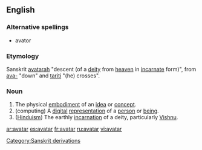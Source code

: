 ==English==

===Alternative spellings===
* avator

===Etymology===
Sanskrit [[avatarah]] "descent (of a [[deity]] from [[heaven]] in [[incarnate]] form)", from [[ava-]] "down" and [[tariti]] "(he) crosses".

===Noun===
{{en-noun}}

# The physical [[embodiment]] of an [[idea]] or [[concept]].
# (computing) A [[digital]] [[representation]] of a [[person]] or [[being]].
# ([[Hinduism]]) The earthly [[incarnation]] of a deity, particularly [[Vishnu]].

[[Category:Sanskrit derivations]]

[[ar:avatar]]
[[es:avatar]]
[[fr:avatar]]
[[ru:avatar]]
[[vi:avatar]]